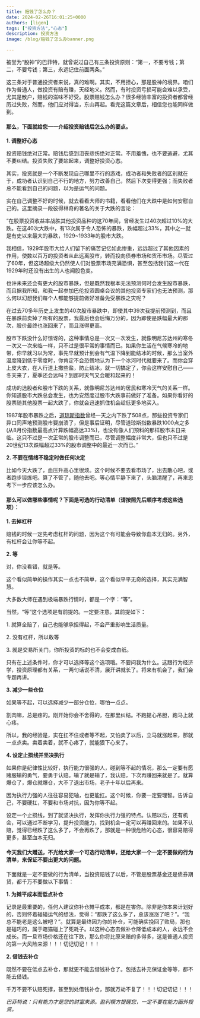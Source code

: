 ```yaml
---
title: 赔钱了怎么办？
date: 2024-02-26T16:01:25+0000
authors: [ligen]
tags: ["投资方法","心态"]
description: 投资方法
image: /blog/赔钱了怎么办banner.png

---
```

被誉为“股神”的巴菲特，就曾说过自己有三条投资原则：“第一，不要亏钱；第二，不要亏钱；第三，永远记住前面两条。”

这三条对于普通投资者来说，真的难啊。其实，不用担心，那是股神的境界。咱们作为普通人，做投资有赔有赚，天经地义。然而，有时投资亏损可能会难以承受，尤其是散户，赔钱的滋味不好受。股票赔钱怎么办？很多经验丰富的投资者都曾经历过失败，然而，他们应对得当，东山再起。看完这篇文章后，相信您也能同样做到。

#### **那么，下面就给您一一介绍投资赔钱后怎么办的要点。**

**1. 调整好心态**

投资赔钱绝对正常。赔钱后感到沮丧悲伤绝对正常。不用羞愧，也不要逃避，尤其不要纠结。投资失败了要站起来，调整好投资心态。

其实，投资就是一个不断发现自己哪里不行的游戏，成功者和失败者的区别就在于，成功者认识到自己不行的地方，努力改善自己，然后下次变得更强；而失败者总不能看到自己的问题，以为是运气的问题。

实在自己调整不好的时候，就去看看大师的书籍，看看他们在大跌中是如何安慰自己的。这里摘录一段彼得林奇的著名的关于大跌的言论：

“在股票投资收益率战胜其他投资品种的这70年间，曾经发生过40次超过10%的大跌。在这40次大跌中，有13次属于令人恐怖的暴跌，跌幅超过33%，其中之一就是有史以来最大的暴跌，1929~1933年的股市大跌。

我相信，1929年股市大给人们留下的痛苦记忆如此惨重，远远超过了其他因素的作用，使数以百万的投资者从此远离股市，转而投向债券市场和货币市场。尽管过了60年，但这场超级大仍然使人们对股票市场充满恐惧，甚至包括我们这一代在1929年时还没有出生的人也闻股色变。

也许未来还会有更大的股市暴跌，但是既然我根本无法预测何时会发生股市暴跌，而且据我所知，和我一起参加巴伦投资圆桌会议的其他投资专家们也无法预测，那么何以幻想我们每个人都能够提前做好准备免受暴跌之灾呢？

在过去70多年历史上发生的40次股市暴跌中，即使其中39次我提前预测到，而且在暴跌前卖掉了所有的股票，我最后也会后悔万分的，因为即使是跌幅最大的那次，股价最终也涨回来了，而且涨得更高。

股市下跌没什么好惊讶的，这种事情总是一次又一次发生，就像明尼苏达州的寒冬一次又一次来临一样，只不过是很平常的事情而已。如果你生活在气候寒冷的地带，你早就习以为常，事先早就预计到会有气温下降到能结冰的时候，那么当室外温度降到低于零度时，你肯定不会恐慌地认为下一个冰河时代就要来了。而你会穿上皮大衣，在人行道上撒些盐，防止结冰，就一切搞定了，你会这样安慰自己——冬天来了，夏季还会远吗？到那时天气又会暖和起来的！

成功的选股者和股市下跌的关系，就像明尼苏达州的居民和寒冷天气的关系一样。你知道股市大跌总会发生，也为安然度过股市大跌事前做好了准备。如果你看好的股票随其他股票一起大跌了，你就会迅速抓住机会趁低更多地买入。

1987年股市暴跌之后，[道琼斯指数](https://xueqiu.com/S/.DJI?from=status_stock_match)曾经一天之内下跌了508点，那些投资专家们异口同声地预测股市要崩溃了，但是事后证明，尽管道琼斯指数暴跌1000点之多(从8月份指数最高点计算跌幅高达33%)，也没有像人们预料的那样股市末日来临。这只不过是一次正常的股市调整而已，尽管调整幅度非常大，但也只不过是20世纪13次跌幅超过33%的股市调整中的最近一次而已。”

**2. 不要在情绪不稳定时做任何决定**

比如今天大跌了，血压升高心里很烦。这个时候不要去看市场了，出去散心吧，或者跑步锻炼吧。算了不管了，随他去吧。等心情平静下来了，头脑清醒了，再来思考下一步应该怎么办。

#### **那么可以做哪些事情呢？下面是可选的行动清单（请按照先后顺序考虑这些选项）：**

**1. 去掉杠杆**

赔钱的时候一定先考虑杠杆的问题，因为这个有可能会导致你血本无归的。另外，有杠杆会让你等不起。

**2. 等**

对，你没看错，就是等。

这个看似简单的操作其实一点也不简单，这个看似平平无奇的选择，其实充满智慧。

大多数大师在遇到极端暴跌行情时，都是一个字：“等”。

当然，“等”这个选项是有前提的。一定要注意。其前提如下：

1\. 就算全赔了，自己也能够承担得起，不会严重影响生活质量。

2\. 没有杠杆，所以敢等

3\. 就是交易所关门，你所投资的标的也不会变成白纸。

只有在上述条件时，你才可以选择等这个选项哦。不要问我为什么。这跟行为经济学，投资原理都有关系，一两句话说不清，展开讲就长了。将来有机会了，我们会专题再讲。

**3. 减少一些仓位**

如果等不起，可以选择减少一部分仓位，哪怕一点点。

割肉嘛，总是疼的。刚开始你会不舍得的，在那里纠结。不跑提心吊胆，跑马上就心疼。

所以，我的经验是，实在扛不住或者等不起，又怕卖了以后，立马就涨起来，那就一点点卖。卖着卖着，就不心疼了，就能狠下心来了。

**4. 设定止损线并坚决执行**

如果你是纪律性比较好，执行能力很强的人，碰到等不起的情况，那么一定要有愿赌服输的勇气，要勇于认赔。输了就是输了，我认赔，下次再赚回来就是了。就算爆仓了，爆仓就爆仓，大不了退出市场，老子十年以后再来。

因为执行力强的人往往容易犯轴，也更能扛。这个时候，你要一定要理智。告诉自己，不要硬扛，不要和市场对抗，因为你等不起。

设定一个止损线，到了就坚决执行，发挥你执行力强的特点。认赔以后，还有机会，可以通过不断学习，提升投资能力，找到机会一定可以再赚回来的。如果不认赔，觉得已经跌了这么多了，不会再跌了，那就是一种很危险的心态，很容易赔得更多，甚至血本无归。

#### 今天我们大赠送，不光给大家一个可选行动清单，还给大家一个一定不要做的行为清单，来保证不要出更大的问题。

下面就是一定不要做的行为清单，当投资赔钱了以后，不管是股票基金还是债券期货，都千万不要做以下事情：

**1. 为摊平成本而低点补仓**

记录是最重要的，任何人建议你补仓摊平成本，都是在害你。除非是你本来计划好的，否则怀着碰碰运气的想法，觉得：“都跌了这么多了，总该涨涨了吧？”。“我总不能老是这么被吧？”。就算是最终因为你的补仓，可能确实挽回了败局，那也是碰巧的，属于瞎猫碰上了死耗子。以这种心态去做补仓降低成本的人，永远不会成长。而一旦市场价格还在往下跌，那么你将比原来赔的多得多，这是普通人投资的第一大风险来源！！！切记切记！！！

**2. 借钱去补仓**

既然不要在低点去补仓，那就更不能去借钱补仓了。包括去补充保证金等等，都不能去借钱。

千万不要不认赔死撑，甚至到处借钱补仓，那就万劫不复了！！！切记切记！！！

*巴菲特说：只有能力才是您的财富来源。盈利模方提醒您，一定不要在能力圈外投资。*